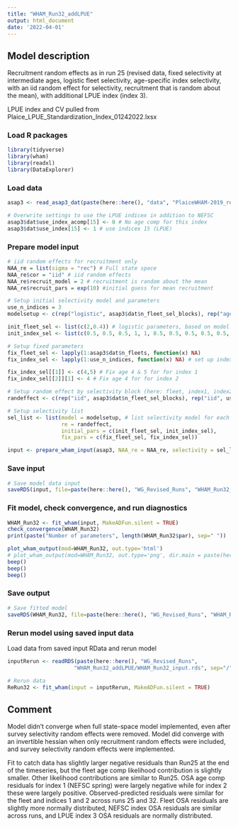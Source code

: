 ```yaml
---
title: "WHAM_Run32_addLPUE"
output: html_document
date: '2022-04-01'
---
```


## Model description
Recruitment random effects as in run 25 (revised data, fixed selectivity at intermediate ages, logistic fleet selectivity, age-specific index selectivity, with an iid random effect for selectivity, recruitment that is random about the mean), with additional LPUE index (index 3).

LPUE index and CV pulled from Plaice_LPUE_Standardization_Index_01242022.lxsx

### Load R packages
```r
library(tidyverse)
library(wham)
library(readxl)
library(DataExplorer)
```

### Load data
```r
asap3 <- read_asap3_dat(paste(here::here(), "data", "PlaiceWHAM-2019_revised_NEFSC-LW-WAA_StateIndices.DAT", sep="/"))

# Overwrite settings to use the LPUE indicex in addition to NEFSC
asap3$dat$use_index_acomp[15] <- 0 # No age comp for this index 
asap3$dat$use_index[15] <- 1 # use indicex 15 (LPUE)
```

### Prepare model input
```r
# iid random effects for recruitment only 
NAA_re = list(sigma = "rec") # Full state space
NAA_re$cor = "iid" # iid random effects
NAA_re$recruit_model = 2 # recruitment is random about the mean
NAA_re$recruit_pars = exp(10) #initial guess for mean recruitment

# Setup initial selectivity model and parameters
use_n_indices = 3
modelsetup <- c(rep("logistic", asap3$dat$n_fleet_sel_blocks), rep("age-specific", 2), "logistic") # LPUE assumed logistic selectivity

init_fleet_sel <- list(c(2,0.4)) # logistic parameters, based on model type
init_index_sel <- list(c(0.5, 0.5, 0.5, 1, 1, 0.5, 0.5, 0.5, 0.5, 0.5, 0.5), c(0.5, 0.5, 0.5, 1, 1, 0.5, 0.5, 0.5, 0.5, 0.5, 0.5), c(2,0.4))

# Setup fixed parameters
fix_fleet_sel <- lapply(1:asap3$dat$n_fleets, function(x) NA) 
fix_index_sel <- lapply(1:use_n_indices, function(x) NA) # set up index selectivity object

fix_index_sel[[1]] <- c(4,5) # Fix age 4 & 5 for for index 1
fix_index_sel[[2]][1] <- 4 # Fix age 4 for for index 2

# Setup random effect by selectivity block (here: fleet, index1, index2, index3)
randeffect <- c(rep("iid", asap3$dat$n_fleet_sel_blocks), rep("iid", use_n_indices))

# Setup selectivity list
sel_list <- list(model = modelsetup, # list selectivity model for each fleet and index
                 re = randeffect,
                 initial_pars = c(init_fleet_sel, init_index_sel),
                 fix_pars = c(fix_fleet_sel, fix_index_sel))

input <- prepare_wham_input(asap3, NAA_re = NAA_re, selectivity = sel_list, model_name = "WHAM_Run32") 
```

### Save input
```r
# Save model data input
saveRDS(input, file=paste(here::here(), "WG_Revised_Runs", "WHAM_Run32_addLPUE", "WHAM_Run32_input.rds", sep="/"))
```

### Fit model, check convergence, and run diagnostics
```r
WHAM_Run32 <- fit_wham(input, MakeADFun.silent = TRUE) 
check_convergence(WHAM_Run32)
print(paste("Number of parameters", length(WHAM_Run32$par), sep=" "))

plot_wham_output(mod=WHAM_Run32, out.type='html')
# plot_wham_output(mod=WHAM_Run32, out.type='png', dir.main = paste(here::here(), "WHAM_Run32", sep="/"))
beep()
beep()
beep()
```

### Save output
```r
# Save fitted model
saveRDS(WHAM_Run32, file=paste(here::here(), "WG_Revised_Runs", "WHAM_Run32_addLPUE", "WHAM_Run32_model.rds", sep="/"))
```

### Rerun model using saved input data
Load data from saved input RData and rerun model
```r
inputRerun <- readRDS(paste(here::here(), "WG_Revised_Runs",
                     "WHAM_Run32_addLPUE/WHAM_Run32_input.rds", sep="/"))

# Rerun data
ReRun32 <- fit_wham(input = inputRerun, MakeADFun.silent = TRUE)
```

## Comment
Model didn't converge when full state-space model implemented, even after survey selectivity random effects were removed. Model did converge with an invertible hessian when only recruitment random effects were included, and survey selectivity random effects were implemented.

Fit to catch data has slightly larger negative residuals than Run25 at the end of the timeseries, but the fleet age comp likelihood contribution is slightly smaller. Other likelihood contributions are similar to Run25. OSA age comp residuals for index 1 (NEFSC spring) were largely negative while for index 2 these were largely positive. Observed-predicted residuals were similar for the fleet and indices 1 and 2 across runs 25 and 32. Fleet OSA residuals are slightly more normally distributed, NEFSC index OSA residuals are similar across runs, and LPUE index 3 OSA residuals are normally distributed.
